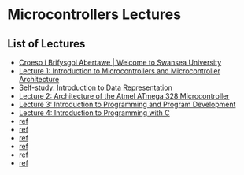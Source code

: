 # Microcontrollers Lectures {.unnumbered #eg-151-toc}

## List of Lectures

- [Croeso i Brifysgol Abertawe | Welcome to Swansea University](intro.html)
- [Lecture 1: Introduction to Microcontrollers and Microcontroller Architecture](week01)
- [Self-study: Introduction to Data Representation](data_representation)
- [Lecture 2: Architecture of the Atmel ATmega 328 Microcontroller](week02)
- [Lecture 3: Introduction to Programming and Program Development](week03)
- [Lecture 4: Introduction to Programming with C](week04)
- [ref](week04)
- [ref](week05)
- [ref](week06)
- [ref](week07)
- [ref](week08)
- [ref](week09)
